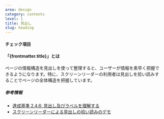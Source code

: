 ```yaml
---
area: design
category: contents
level: 1
title: 見出し
slug: heading
---
```



#### チェック項目

<Checkpoint title="情報構造を階層化して整理し、セクションの内容を表す簡潔な見出しを付ける!" />

<Checkpoint title="連続した見出しレベル（H1→H2→H3→…）を用いる" />

<Checkpoint title="メインエリアにひとつのH1見出しを設定する" />

#### 「{frontmatter.title}」とは

ページの情報構造を見出しを使って整理すると、ユーザーが情報を素早く把握できるようになります。特に、スクリーンリーダーの利用者は見出しを拾い読みすることでページの全体構造を把握しています。

##### 参考情報

- [達成基準 2.4.6: 見出し及びラベルを理解する](https://waic.jp/translations/WCAG21/Understanding/headings-and-labels.html)
- [スクリーンリーダーによる見出しの拾い読みのデモ](https://www.youtube.com/watch?v=fcLpufoZyx8&t=338s)
